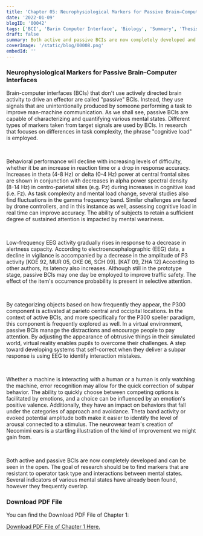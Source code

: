 ```yaml
---
title: 'Chapter 05: Neurophysiological Markers for Passive Brain–Computer Interfaces'
date: '2022-01-09'
blogID: '00042'
tags: ['BCI', 'Barin Computer Interface', 'Biology', 'Summary', 'Thesis', 'Literature Review']
draft: false
summary: Both active and passive BCIs are now completely developed and can be seen in the open. The goal of research should be to find markers that are resistant to operator task type and interactions between mental states. Several indicators of various mental states have already been found, however they frequently overlap.
coverImage: '/static/blog/00008.png'
embedId: ''
---
```


<TOCInline toc={props.toc} exclude="Overview" toHeading={3} />

### Neurophysiological Markers for Passive Brain–Computer Interfaces

Brain-computer interfaces (BCIs) that don't use actively directed brain activity to drive an effector are called "passive" BCIs. Instead, they use signals that are unintentionally produced by someone performing a task to improve man-machine communication. As we shall see, passive BCIs are capable of characterizing and quantifying various mental states. Different types of markers taken from target signals are used by BCIs. In research that focuses on differences in task complexity, the phrase "cognitive load" is employed.

<br />

Behavioral performance will decline with increasing levels of difficulty, whether it be an increase in reaction time or a drop in response accuracy. Increases in theta (4-8 Hz) or delta (0-4 Hz) power at central frontal sites are shown in conjunction with decreases in alpha power spectral density (8-14 Hz) in centro-parietal sites (e.g. Pz) during increases in cognitive load (i.e. Fz). As task complexity and mental load change, several studies also find fluctuations in the gamma frequency band. Similar challenges are faced by drone controllers, and in this instance as well, assessing cognitive load in real time can improve accuracy. The ability of subjects to retain a sufficient degree of sustained attention is impacted by mental weariness.

<br />

Low-frequency EEG activity gradually rises in response to a decrease in alertness capacity. According to electroencephalographic (EEG) data, a decline in vigilance is accompanied by a decrease in the amplitude of P3 activity [KOE 92, MUR 05, OKE 06, SCH 09]. [KAT 09, ZHA 12] According to other authors, its latency also increases. Although still in the prototype stage, passive BCIs may one day be employed to improve traffic safety. The effect of the item's occurrence probability is present in selective attention.

<br />

By categorizing objects based on how frequently they appear, the P300 component is activated at parieto central and occipital locations. In the context of active BCIs, and more specifically for the P300 speller paradigm, this component is frequently explored as well. In a virtual environment, passive BCIs manage the distractions and encourage people to pay attention. By adjusting the appearance of obtrusive things in their simulated world, virtual reality enables pupils to overcome their challenges. A step toward developing systems that self-correct when they deliver a subpar response is using EEG to identify interaction mistakes.

<br />

Whether a machine is interacting with a human or a human is only watching the machine, error recognition may allow for the quick correction of subpar behavior. The ability to quickly choose between competing options is facilitated by emotions, and a choice can be influenced by an emotion's positive valence. Additionally, they have an impact on behaviors that fall under the categories of approach and avoidance. Theta band activity or evoked potential amplitude both make it easier to identify the level of arousal connected to a stimulus. The neurowear team's creation of Necomimi ears is a startling illustration of the kind of improvement we might gain from.

<br />

Both active and passive BCIs are now completely developed and can be seen in the open. The goal of research should be to find markers that are resistant to operator task type and interactions between mental states. Several indicators of various mental states have already been found, however they frequently overlap.

### Download PDF File

You can find the Download PDF File of Chapter 1:

<a href="/static/blog/00042_1.pdf" download>
  Download PDF File of Chapter 1 Here.
</a>
